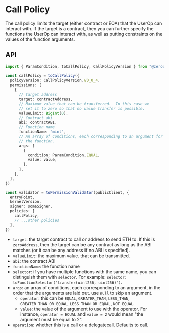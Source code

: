 # Call Policy

The call policy limits the target (either contract or EOA) that the UserOp can interact with.  If the target is a contract, then you can further specify the functions the UserOp can interact with, as well as putting constraints on the values of the function arguments.

## API

```ts
import { ParamCondition, toCallPolicy, CallPolicyVersion } from "@zerodev/permissions/policies"

const callPolicy = toCallPolicy({
  policyVersion: CallPolicyVersion.V0_0_4,
  permissions: [
    {
      // target address
      target: contractAddress,
      // Maximum value that can be transferred.  In this case we
      // set it to zero so that no value transfer is possible.
      valueLimit: BigInt(0),
      // Contract abi
      abi: contractABI,
      // Function name
      functionName: "mint",
      // An array of conditions, each corresponding to an argument for
      // the function.
      args: [
        {
          condition: ParamCondition.EQUAL,
          value: value,
        },
      ],
    },
  ],
})

const validator = toPermissionValidator(publicClient, {
  entryPoint,
  kernelVersion,
  signer: someSigner,
  policies: [
    callPolicy,
    // ...other policies
  ],
})
```

- `target`: the target contract to call or address to send ETH to.  If this is `zeroAddress`, then the target can be any contract as long as the ABI matches (or it can be any address if no ABI is specified).
- `valueLimit`: the maximum value. that can be transmitted.
- `abi`: the contract ABI
- `functionName`: the function name
- `selector`: if you have multiple functions with the same name, you can distinguish them with `selector`.  For example: `selector: toFunctionSelector("transfer(uint256, uint256)")`.
- `args`: an array of conditions, each corresponding to an argument, in the order that the arguments are laid out.  use `null` to skip an argument.
  - `operator`: this can be `EQUAL`, `GREATER_THAN`, `LESS_THAN`, `GREATER_THAN_OR_EQUAL`, `LESS_THAN_OR_EQUAL`, `NOT_EQUAL`.
  - `value`: the value of the argument to use with the operator.  For instance, `operator = EQUAL` and `value = 2` would mean "the argument must be equal to 2".
- `operation`: whether this is a call or a delegatecall.  Defaults to call.
